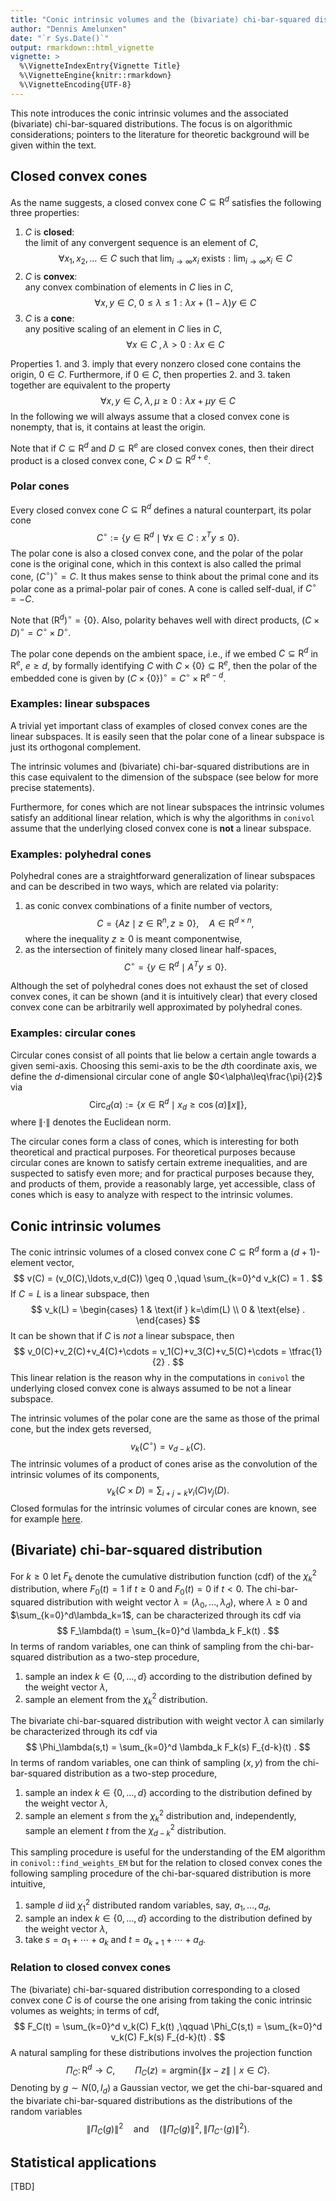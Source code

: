 ```yaml
---
title: "Conic intrinsic volumes and the (bivariate) chi-bar-squared distribution"
author: "Dennis Amelunxen"
date: "`r Sys.Date()`"
output: rmarkdown::html_vignette
vignette: >
  %\VignetteIndexEntry{Vignette Title}
  %\VignetteEngine{knitr::rmarkdown}
  %\VignetteEncoding{UTF-8}
---
```


This note introduces the conic intrinsic volumes and the associated (bivariate) chi-bar-squared distributions. The focus is on algorithmic considerations; pointers to the literature for theoretic background will be given within the text.

## Closed convex cones

As the name suggests, a closed convex cone $C\subseteq\text{R}^d$ satisfies the following three properties:  

1. $C$ is **closed**:  
the limit of any convergent sequence is an element of $C$,
$$\forall x_1,x_2,\ldots\in C \text{ such that } \lim_{i\to\infty} x_i \text{ exists}: \lim_{i\to\infty} x_i\in C$$
2. $C$ is **convex**:  
any convex combination of elements in $C$ lies in $C$,  
$$ \forall x,y\in C,\; 0\leq \lambda\leq 1 : \lambda x+(1-\lambda) y\in C$$
3. $C$ is a **cone**:  
any positive scaling of an element in $C$ lies in $C$,
$$\forall x\in C\;,\lambda>0 : \lambda x\in C$$

Properties 1. and 3. imply that every nonzero closed cone contains the origin, $0\in C$. Furthermore, if $0\in C$, then properties 2. and 3. taken together are equivalent to the property
$$\forall x,y\in C,\; \lambda,\mu\geq0 : \lambda x+\mu y\in C$$
In the following we will always assume that a closed convex cone is nonempty, that is, it contains at least the origin.

Note that if $C\subseteq\text{R}^d$ and $D\subseteq\text{R}^e$ are closed convex cones, then their direct product is a closed convex cone, $C\times D\subseteq\text{R}^{d+e}$.

### Polar cones

Every closed convex cone $C\subseteq\text{R}^d$ defines a natural counterpart, its polar cone
$$ C^\circ := \{y\in\text{R}^d\mid \forall x\in C: x^Ty\leq 0\} . $$
The polar cone is also a closed convex cone, and the polar of the polar cone is the original cone, which in this context is also called the primal cone, $(C^\circ)^\circ = C$. It thus makes sense to think about the primal cone and its polar cone as a primal-polar pair of cones. A cone is called self-dual, if $C^\circ=-C$.  

Note that $(\text{R}^d)^\circ=\{0\}$. Also, polarity behaves well with direct products, $(C\times D)^\circ = C^\circ\times D^\circ$.  

The polar cone depends on the ambient space, i.e., if we embed $C\subseteq\text{R}^d$ in $\text{R}^e$, $e\geq d$, by formally identifying $C$ with $C\times\{0\}\subseteq\text{R}^e$, then the polar of the embedded cone is given by $(C\times\{0\})^\circ = C^\circ\times\text{R}^{e-d}$.

### Examples: linear subspaces

A trivial yet important class of examples of closed convex cones are the linear subspaces. It is easily seen that the polar cone of a linear subspace is just its orthogonal complement.  

The intrinsic volumes and (bivariate) chi-bar-squared distributions are in this case equivalent to the dimension of the subspace (see below for more precise statements).  

Furthermore, for cones which are not linear subspaces the intrinsic volumes satisfy an additional linear relation, which is why the algorithms in `conivol` assume that the underlying closed convex cone is **not** a linear subspace.

### Examples: polyhedral cones

Polyhedral cones are a straightforward generalization of linear subspaces and can be described in two ways, which are related via polarity:

1. as conic convex combinations of a finite number of vectors,
$$ C = \{Az \mid z\in\text{R}^n, z\geq 0\} ,\quad A\in\text{R}^{d\times n} , $$
where the inequality $z\geq0$ is meant componentwise,
2. as the intersection of finitely many closed linear half-spaces,
$$ C^\circ = \{y\in\text{R}^d \mid A^Ty\leq 0\} . $$

Although the set of polyhedral cones does not exhaust the set of closed convex cones, it can be shown (and it is intuitively clear) that every closed convex cone can be arbitrarily well approximated by polyhedral cones. 


### Examples: circular cones

Circular cones consist of all points that lie below a certain angle towards a given semi-axis. Choosing this semi-axis to be the $d$th coordinate axis, we define the $d$-dimensional circular cone of angle $0<\alpha\leq\frac{\pi}{2}$ via
$$ \text{Circ}_d(\alpha) := \{x\in\text{R}^d\mid x_d\geq \cos(\alpha)\|x\|\} , $$
where $\|\cdot\|$ denotes the Euclidean norm.  

The circular cones form a class of cones, which is interesting for both theoretical and practical purposes. For theoretical purposes because circular cones are known to satisfy certain extreme inequalities, and are suspected to satisfy even more; and for practical purposes because they, and products of them, provide a reasonably large, yet accessible, class of cones which is easy to analyze with respect to the intrinsic volumes.

## Conic intrinsic volumes

The conic intrinsic volumes of a closed convex cone $C\subseteq\text{R}^d$ form a $(d+1)$-element vector,
$$ v(C) = (v_0(C),\ldots,v_d(C)) \geq 0 ,\quad \sum_{k=0}^d v_k(C) = 1 . $$
If $C=L$ is a linear subspace, then
$$ v_k(L) = \begin{cases} 1 & \text{if } k=\dim(L) \\ 0 & \text{else} . \end{cases} $$
It can be shown that if $C$ is *not* a linear subspace, then
$$ v_0(C)+v_2(C)+v_4(C)+\cdots = v_1(C)+v_3(C)+v_5(C)+\cdots = \tfrac{1}{2} . $$
This linear relation is the reason why in the computations in `conivol` the underlying closed convex cone is always assumed to be not a linear subspace.  

The intrinsic volumes of the polar cone are the same as those of the primal cone, but the index gets reversed,
$$ v_k(C^\circ) = v_{d-k}(C) . $$
The intrinsic volumes of a product of cones arise as the convolution of the intrinsic volumes of its components,
$$ v_k(C\times D) = \sum_{i+j=k} v_i(C) v_j(D) . $$
Closed formulas for the intrinsic volumes of circular cones are known, see for example [here](insert.link.here).

## (Bivariate) chi-bar-squared distribution

For $k\geq0$ let $F_k$ denote the cumulative distribution function (cdf) of the $\chi_k^2$ distribution, where $F_0(t)=1$ if $t\geq0$ and $F_0(t)=0$ if $t<0$. The chi-bar-squared distribution with weight vector $\lambda=(\lambda_0,\ldots,\lambda_d)$, where $\lambda\geq0$ and $\sum_{k=0}^d\lambda_k=1$, can be characterized through its cdf via
$$ F_\lambda(t) = \sum_{k=0}^d \lambda_k F_k(t) . $$
In terms of random variables, one can think of sampling from the chi-bar-squared distribution as a two-step procedure,

1. sample an index $k\in\{0,\ldots,d\}$ according to the distribution defined by the weight vector $\lambda$,
2. sample an element from the $\chi_k^2$ distribution.

The bivariate chi-bar-squared distribution with weight vector $\lambda$ can similarly be characterized through its cdf via
$$ \Phi_\lambda(s,t) = \sum_{k=0}^d \lambda_k F_k(s) F_{d-k}(t) . $$
In terms of random variables, one can think of sampling $(x,y)$ from the chi-bar-squared distribution as a two-step procedure,

1. sample an index $k\in\{0,\ldots,d\}$ according to the distribution defined by the weight vector $\lambda$,
2. sample an element $s$ from the $\chi_k^2$ distribution and, independently, sample an element $t$ from the $\chi_{d-k}^2$ distribution.

This sampling procedure is useful for the understanding of the EM algorithm in `conivol::find_weights_EM` but for the relation to closed convex cones the following sampling procedure of the chi-bar-squared distribution is more intuitive,

1. sample $d$ iid $\chi_1^2$ distributed random variables, say, $a_1,\ldots,a_d$,
2. sample an index $k\in\{0,\ldots,d\}$ according to the distribution defined by the weight vector $\lambda$,
3. take $s=a_1+\cdots+a_k$ and $t=a_{k+1}+\cdots+a_d$.


### Relation to closed convex cones

The (bivariate) chi-bar-squared distribution corresponding to a closed convex cone $C$ is of course the one arising from taking the conic intrinsic volumes as weights; in terms of cdf,
$$ F_C(t) = \sum_{k=0}^d v_k(C) F_k(t) ,\qquad \Phi_C(s,t) = \sum_{k=0}^d v_k(C) F_k(s) F_{d-k}(t) . $$
A natural sampling for these distributions involves the projection function
$$ \Pi_C\colon\text{R}^d\to C ,\qquad \Pi_C(z) = \text{argmin}\{\|x-z\|\mid x\in C\} . $$
Denoting by $g\sim N(0,I_d)$ a Gaussian vector, we get the chi-bar-squared and the bivariate chi-bar-squared distributions as the distributions of the random variables
$$ \|\Pi_C(g)\|^2 \quad\text{and}\quad (\|\Pi_C(g)\|^2,\|\Pi_{C^\circ}(g)\|^2) . $$


## Statistical applications

[TBD]














